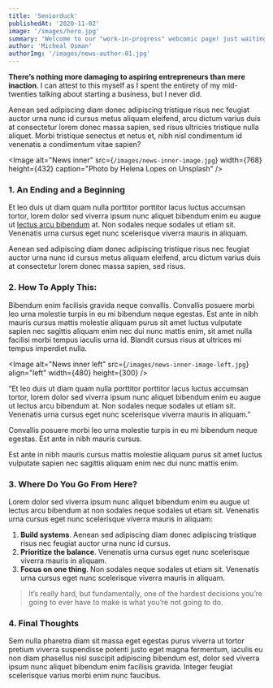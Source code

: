 ```yaml
---
title: 'Seniorduck'
publishedAt: '2020-11-02'
image: '/images/hero.jpg'
summary: 'Welcome to our "work-in-progress" webcomic page! just waiting for the PR review'
author: 'Micheal Osman'
authorImg: '/images/news-author-01.jpg'
---
```


**There’s nothing more damaging to aspiring entrepreneurs than mere inaction**. I can attest to this myself as I spent the entirety of my mid-twenties talking about starting a business, but I never did.

Aenean sed adipiscing diam donec adipiscing tristique risus nec feugiat auctor urna nunc id cursus metus aliquam eleifend, arcu dictum varius duis at consectetur lorem donec massa sapien, sed risus ultricies tristique nulla aliquet. Morbi tristique senectus et netus et, nibh nisl condimentum id venenatis a condimentum vitae sapien?

<Image
  alt="News inner"
  src={`/images/news-inner-image.jpg`}
  width={768}
  height={432}
  caption="Photo by Helena Lopes on Unsplash"
/>

### 1. An Ending and a Beginning

Et leo duis ut diam quam nulla porttitor porttitor lacus luctus accumsan tortor, lorem dolor sed viverra ipsum nunc aliquet bibendum enim eu augue ut [lectus arcu bibendum](#0) at. Non sodales neque sodales ut etiam sit. Venenatis urna cursus eget nunc scelerisque viverra mauris in aliquam.

Aenean sed adipiscing diam donec adipiscing tristique risus nec feugiat auctor urna nunc id cursus metus aliquam eleifend, arcu dictum varius duis at consectetur lorem donec massa sapien, sed risus.

### 2. How To Apply This:

Bibendum enim facilisis gravida neque convallis. Convallis posuere morbi leo urna molestie turpis in eu mi bibendum neque egestas. Est ante in nibh mauris cursus mattis molestie aliquam purus sit amet luctus vulputate sapien nec sagittis aliquam enim nec dui nunc mattis enim, sit amet nulla facilisi morbi tempus iaculis urna id. Blandit cursus risus at ultrices mi tempus imperdiet nulla.

<Image
  alt="News inner left"
  src={`/images/news-inner-image-left.jpg`}
  align="left"
  width={480}
  height={300}
/>

“Et leo duis ut diam quam nulla porttitor porttitor lacus luctus accumsan tortor, lorem dolor sed viverra ipsum nunc aliquet bibendum enim eu augue ut lectus arcu bibendum at. Non sodales neque sodales ut etiam sit. Venenatis urna cursus eget nunc scelerisque viverra mauris in aliquam.”

Convallis posuere morbi leo urna molestie turpis in eu mi bibendum neque egestas. Est ante in nibh mauris cursus.

Est ante in nibh mauris cursus mattis molestie aliquam purus sit amet luctus vulputate sapien nec sagittis aliquam enim nec dui nunc mattis enim.

### 3. Where Do You Go From Here?

Lorem dolor sed viverra ipsum nunc aliquet bibendum enim eu augue ut lectus arcu bibendum at non sodales neque sodales ut etiam sit. Venenatis urna cursus eget nunc scelerisque viverra mauris in aliquam:

1.  **Build systems**. Aenean sed adipiscing diam donec adipiscing tristique risus nec feugiat auctor urna nunc id cursus.
2.  **Prioritize the balance**. Venenatis urna cursus eget nunc scelerisque viverra mauris in aliquam.
3.  **Focus on one thing**. Non sodales neque sodales ut etiam sit. Venenatis urna cursus eget nunc scelerisque viverra mauris in aliquam.

> It’s really hard, but fundamentally, one of the hardest decisions you’re going to ever have to make is what you’re not going to do.

### 4. Final Thoughts

Sem nulla pharetra diam sit massa eget egestas purus viverra ut tortor pretium viverra suspendisse potenti justo eget magna fermentum, iaculis eu non diam phasellus nisl suscipit adipiscing bibendum est, dolor sed viverra ipsum nunc aliquet bibendum enim facilisis gravida. Integer feugiat scelerisque varius morbi enim nunc faucibus.
